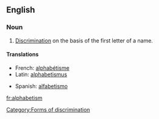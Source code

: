 ==English==
===Noun===
{{en-noun|-}}

#[[discrimination|Discrimination]] on the basis of the first letter of a name.

====Translations====
{{top}}
*French: [[alphabétisme]] {{m}}
*Latin: [[alphabetismus]] {{m}}
{{mid}}
*Spanish: [[alfabetismo]] {{m}}
{{bottom}}

[[Category:Forms of discrimination]]

[[fr:alphabetism]]